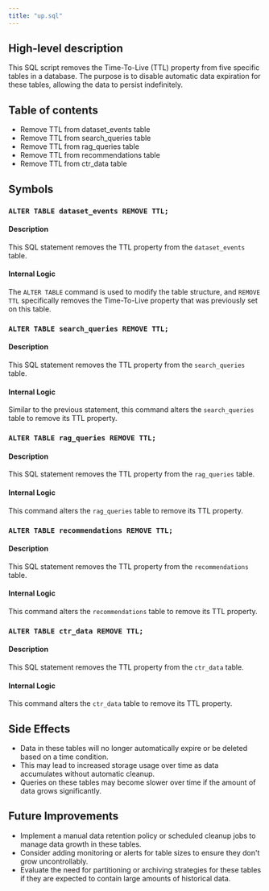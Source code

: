 ```yaml
---
title: "up.sql"
---
```


## High-level description
This SQL script removes the Time-To-Live (TTL) property from five specific tables in a database. The purpose is to disable automatic data expiration for these tables, allowing the data to persist indefinitely.

## Table of contents
- Remove TTL from dataset_events table
- Remove TTL from search_queries table
- Remove TTL from rag_queries table
- Remove TTL from recommendations table
- Remove TTL from ctr_data table

## Symbols

### `ALTER TABLE dataset_events REMOVE TTL;`
#### Description
This SQL statement removes the TTL property from the `dataset_events` table.

#### Internal Logic
The `ALTER TABLE` command is used to modify the table structure, and `REMOVE TTL` specifically removes the Time-To-Live property that was previously set on this table.

### `ALTER TABLE search_queries REMOVE TTL;`
#### Description
This SQL statement removes the TTL property from the `search_queries` table.

#### Internal Logic
Similar to the previous statement, this command alters the `search_queries` table to remove its TTL property.

### `ALTER TABLE rag_queries REMOVE TTL;`
#### Description
This SQL statement removes the TTL property from the `rag_queries` table.

#### Internal Logic
This command alters the `rag_queries` table to remove its TTL property.

### `ALTER TABLE recommendations REMOVE TTL;`
#### Description
This SQL statement removes the TTL property from the `recommendations` table.

#### Internal Logic
This command alters the `recommendations` table to remove its TTL property.

### `ALTER TABLE ctr_data REMOVE TTL;`
#### Description
This SQL statement removes the TTL property from the `ctr_data` table.

#### Internal Logic
This command alters the `ctr_data` table to remove its TTL property.

## Side Effects
- Data in these tables will no longer automatically expire or be deleted based on a time condition.
- This may lead to increased storage usage over time as data accumulates without automatic cleanup.
- Queries on these tables may become slower over time if the amount of data grows significantly.

## Future Improvements
- Implement a manual data retention policy or scheduled cleanup jobs to manage data growth in these tables.
- Consider adding monitoring or alerts for table sizes to ensure they don't grow uncontrollably.
- Evaluate the need for partitioning or archiving strategies for these tables if they are expected to contain large amounts of historical data.